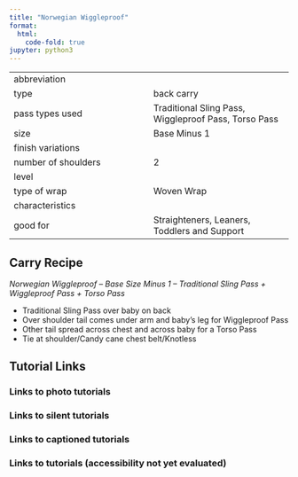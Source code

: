 ```yaml
---
title: "Norwegian Wiggleproof"
format:
  html:
    code-fold: true
jupyter: python3
---
```


| | 
|---|---
|abbreviation	|
|type	|back carry
|pass types used	|Traditional Sling Pass, Wiggleproof Pass, Torso Pass
|size	|Base Minus 1
|finish variations|	
|number of shoulders	|2
|level	|
|type of wrap	|Woven Wrap
|characteristics	|
|good for	|Straighteners, Leaners, Toddlers and Support

## Carry Recipe
_Norwegian Wiggleproof – Base Size Minus 1 – Traditional Sling Pass + Wiggleproof Pass + Torso Pass_

- Traditional Sling Pass over baby on back
- Over shoulder tail comes under arm and baby’s leg for Wiggleproof Pass
- Other tail spread across chest and across baby for a Torso Pass
- Tie at shoulder/Candy cane chest belt/Knotless

## Tutorial Links
### Links to photo tutorials
### Links to silent tutorials
### Links to captioned tutorials
### Links to tutorials (accessibility not yet evaluated)
